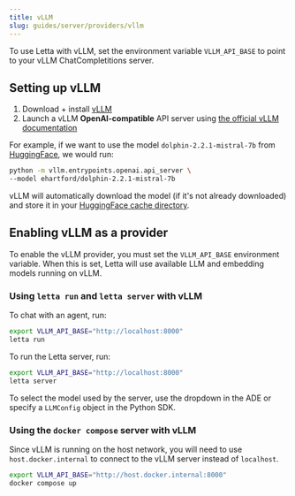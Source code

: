 ```yaml
---
title: vLLM
slug: guides/server/providers/vllm
---
```



<Tip>To use Letta with vLLM, set the environment variable `VLLM_API_BASE` to point to your vLLM ChatCompletitions server.</Tip>

## Setting up vLLM 
1. Download + install [vLLM](https://docs.vllm.ai/en/latest/getting_started/installation.html)
2. Launch a vLLM **OpenAI-compatible** API server using [the official vLLM documentation](https://docs.vllm.ai/en/latest/getting_started/quickstart.html)

For example, if we want to use the model `dolphin-2.2.1-mistral-7b` from [HuggingFace](https://huggingface.co/ehartford/dolphin-2.2.1-mistral-7b), we would run:

```sh
python -m vllm.entrypoints.openai.api_server \
--model ehartford/dolphin-2.2.1-mistral-7b
```

vLLM will automatically download the model (if it's not already downloaded) and store it in your [HuggingFace cache directory](https://huggingface.co/docs/datasets/cache).

## Enabling vLLM as a provider 
To enable the vLLM provider, you must set the `VLLM_API_BASE` environment variable. When this is set, Letta will use available LLM and embedding models running on vLLM. 

<Accordion icon="square-terminal" title="CLI (pypi only)">

### Using `letta run` and `letta server` with vLLM 
To chat with an agent, run:
```bash
export VLLM_API_BASE="http://localhost:8000"
letta run
```
To run the Letta server, run:
```bash
export VLLM_API_BASE="http://localhost:8000"
letta server
```
To select the model used by the server, use the dropdown in the ADE or specify a `LLMConfig` object in the Python SDK.
</Accordion>
<Accordion icon="docker" title="Docker Compose">
### Using the `docker compose` server with vLLM
Since vLLM is running on the host network, you will need to use `host.docker.internal` to connect to the vLLM server instead of `localhost`.
```bash
export VLLM_API_BASE="http://host.docker.internal:8000"
docker compose up 
```
</Accordion>

